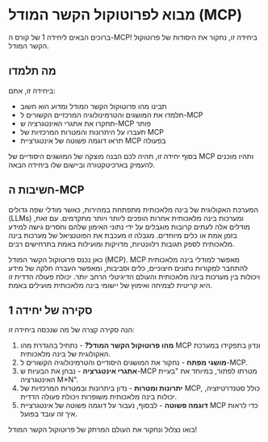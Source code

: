 # מבוא לפרוטוקול הקשר המודל (MCP)

ברוכים הבאים ליחידה 1 של קורס ה-MCP! ביחידה זו, נחקור את היסודות של פרוטוקול הקשר המודל.

## מה תלמדו

ביחידה זו, אתם:

* תבינו מהו פרוטוקול הקשר המודל ומדוע הוא חשוב
* תלמדו את המושגים והטרמינולוגיה המרכזיים הקשורים ל-MCP
* תחקרו את אתגרי האינטגרציה ש-MCP פותר
* תעברו על היתרונות והמטרות המרכזיות של MCP
* תראו דוגמה פשוטה של אינטגרציית MCP בפעולה

בסוף יחידה זו, תהיה לכם הבנה מוצקה של המושגים היסודיים של MCP ותהיו מוכנים להעמיק בארכיטקטורה וביישום שלו ביחידה הבאה.

## חשיבות ה-MCP

המערכת האקולוגית של בינה מלאכותית מתפתחת במהירות, כאשר מודלי שפה גדולים (LLMs) ומערכות בינה מלאכותית אחרות הופכים ליותר ויותר מתקדמים. עם זאת, מודלים אלה לעתים קרובות מוגבלים על ידי נתוני האימון שלהם וחסרים גישה למידע בזמן אמת או כלים מיוחדים. מגבלה זו מעכבת את הפוטנציאל של מערכות בינה מלאכותית לספק תגובות רלוונטיות, מדויקות ומועילות באמת בתרחישים רבים.

כאן נכנס פרוטוקול הקשר המודל (MCP). MCP מאפשר למודלי בינה מלאכותית להתחבר למקורות נתונים חיצוניים, כלים וסביבות, ומאפשר העברה חלקה של מידע ויכולות בין מערכות בינה מלאכותית והעולם הדיגיטלי הרחב יותר. יכולת פעולה הדדית זו היא קריטית לצמיחה ואימוץ של יישומי בינה מלאכותית מועילים באמת.

## סקירה של יחידה 1

הנה סקירה קצרה של מה שנכסה ביחידה זו:

1. **מהו פרוטוקול הקשר המודל?** - נתחיל בהגדרת מהו MCP ונדון בתפקידו במערכת האקולוגית של בינה מלאכותית.
2. **מושגי מפתח** - נחקור את המושגים היסודיים והטרמינולוגיה הקשורים ל-MCP.
3. **אתגרי אינטגרציה** - נבחן את הבעיות ש-MCP מטרתו לפתור, במיוחד את "בעיית האינטגרציה M×N".
4. **יתרונות ומטרות** - נדון ביתרונות ובמטרות המרכזיות של MCP, כולל סטנדרטיזציה, יכולות בינה מלאכותית משופרות ויכולת פעולה הדדית.
5. **דוגמה פשוטה** - לבסוף, נעבור על דוגמה פשוטה של אינטגרציית MCP כדי לראות איך זה עובד בפועל.

בואו נצלול ונחקור את העולם המרתק של פרוטוקול הקשר המודל!
